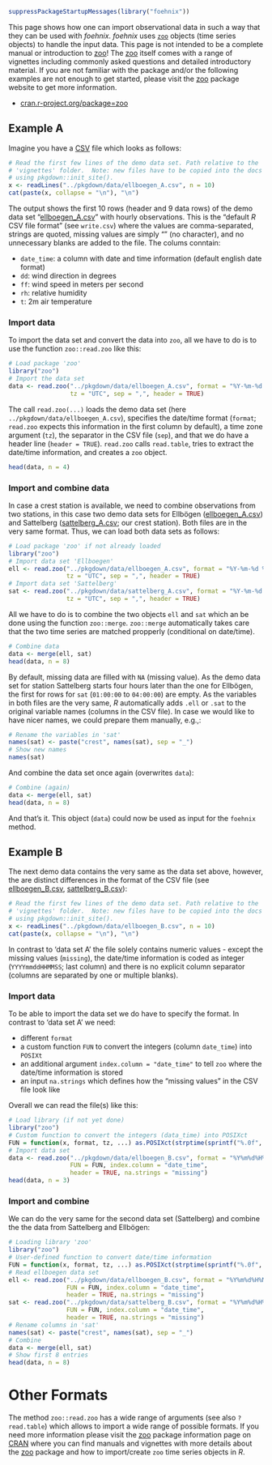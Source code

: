 
```r
suppressPackageStartupMessages(library("foehnix"))
```

This page shows how one can import observational data in such a way that
they can be used with _foehnix_. _foehnix_ uses [`zoo`](https://cran.r-project.org/package=zoo)
objects (time series objects) to handle the input data.
This page is not intended to be a complete manual or introduction to 
[zoo](https://cran.r-project.org/package=zoo)!
The [zoo](https://cran.r-project.org/package=zoo) itself comes with a range
of vignettes including commonly asked questions and detailed introductory material.
If you are not familiar with the package and/or the following examples are not
enough to get started, please visit the
[zoo](https://cran.r-project.org/package=zoo) package website to get more information.


* [cran.r-project.org/package=zoo](https://cran.r-project.org/package=zoo)



## Example A


Imagine you have a [CSV](https://en.wikipedia.org/wiki/Comma-separated_values) file which looks as follows:

```r
# Read the first few lines of the demo data set. Path relative to the
# 'vignettes' folder.  Note: new files have to be copied into the docs folder
# using pkgdown::init_site().
x <- readLines("../pkgdown/data/ellboegen_A.csv", n = 10)
cat(paste(x, collapse = "\n"), "\n")
```

The output shows the first 10 rows (header and 9 data rows) of the demo data set
"[ellboegen_A.csv](../pkgdown/data/ellboegen_A.csv)" with hourly observations.
This is the "default _R_ CSV file format" (see `write.csv`) where the values
are comma-separated, strings are quoted, missing values are simply "" (no character),
and no unnecessary blanks are added to the file. The colums conntain:

* `date_time`: a column with date and time information (default english date format)
* `dd`: wind direction in degrees
* `ff`: wind speed in meters per second
* `rh`: relative humidity
* `t`: 2m air temperature

### Import data

To import the data set and convert the data into `zoo`, all we have to do is to
use the function `zoo::read.zoo` like this:

```r
# Load package 'zoo'
library("zoo")
# Import the data set
data <- read.zoo("../pkgdown/data/ellboegen_A.csv", format = "%Y-%m-%d %H:%M:%S",
                 tz = "UTC", sep = ",", header = TRUE)
```

The call `read.zoo(...)` loads the demo data set (here `../pkgdown/data/ellboegen_A.csv`),
specifies the date/time format (`format`; `read.zoo` expects this information in the first column by default),
a time zone argument (`tz`), the separator in the CSV file (`sep`), and that we do have
a header line (`header = TRUE`).
`read.zoo` calls `read.table`, tries to extract the date/time information, and creates a `zoo` object.

```r
head(data, n = 4)
```

### Import and combine data

In case a crest station is available, we need to combine observations from two stations,
in this case two demo data sets for Ellbögen ([ellboegen_A.csv](../pkgdown/data/ellboegen_A.csv)) and Sattelberg
([sattelberg_A.csv](../pkgdown/data/sattelberg_A.csv); our crest station).
Both files are in the very same format. Thus, we can load both data sets as follows:


```r
# Load package 'zoo' if not already loaded
library("zoo")
# Import data set 'Ellboegen'
ell <- read.zoo("../pkgdown/data/ellboegen_A.csv", format = "%Y-%m-%d %H:%M:%S",
                tz = "UTC", sep = ",", header = TRUE)
# Import data set 'Sattelberg'
sat <- read.zoo("../pkgdown/data/sattelberg_A.csv", format = "%Y-%m-%d %H:%M:%S",
                tz = "UTC", sep = ",", header = TRUE)
```

All we have to do is to combine the two objects `ell` and `sat` which an be done
using the function `zoo::merge`. `zoo::merge` automatically takes care that the two
time series are matched propperly (conditional on date/time).

```r
# Combine data
data <- merge(ell, sat)
head(data, n = 8)
```

By default, missing data are filled with `NA` (missing value). As the demo data set for
station Sattelberg starts four hours later than the one for Ellbögen, the first for rows
for `sat` (`01:00:00` to `04:00:00`) are empty.
As the variables in both files are the very same, _R_ automatically adds `.ell` or `.sat`
to the original variable names (columns in the CSV file). In case we would like to have nicer
names, we could prepare them manually, e.g.,:

```r
# Rename the variables in 'sat'
names(sat) <- paste("crest", names(sat), sep = "_")
# Show new names
names(sat)
```

And combine the data set once again (overwrites `data`):

```r
# Combine (again)
data <- merge(ell, sat)
head(data, n = 8)
```

And that's it. This object (`data`) could now be used as input for the
`foehnix` method.




## Example B

The next demo data contains the very same as the data set above, however, the
are distinct differences in the format of the CSV file
(see [ellboegen_B.csv](../pkgdown/data/ellboegen_B.csv), [sattelberg_B.csv](../pkgdown/data/sattelberg_B.csv)):

```r
# Read the first few lines of the demo data set. Path relative to the
# 'vignettes' folder.  Note: new files have to be copied into the docs folder
# using pkgdown::init_site().
x <- readLines("../pkgdown/data/ellboegen_B.csv", n = 10)
cat(paste(x, collapse = "\n"), "\n")
```

In contrast to 'data set A' the file solely contains numeric values - except the missing
values (`missing`), the date/time information is coded as integer (`YYYYmmddHHMMSS`; last column)
and there is no explicit column separator (columns are separated by one or multiple blanks).

### Import data

To be able to import the data set we do have to specify the format. In contrast to
'data set A' we need:

* different `format`
* a custom function `FUN` to convert the integers (column `date_time`) into `POSIXt`
* an additional argument `index.column = "date_time"` to tell `zoo` where the date/time information is stored
* an input `na.strings` which defines how the "missing values" in the CSV file look like

Overall we can read the file(s) like this:

```r
# Load library (if not yet done)
library("zoo")
# Custom function to convert the integers (data_time) into POSIXct
FUN = function(x, format, tz, ...) as.POSIXct(strptime(sprintf("%.0f", x), format), tz = tz)
# Import data set
data <- read.zoo("../pkgdown/data/ellboegen_B.csv", format = "%Y%m%d%H%M%S", tz = "UTC",
                 FUN = FUN, index.column = "date_time", 
                 header = TRUE, na.strings = "missing")
head(data, n = 3)
```

### Import and combine

We can do the very same for the second data set (Sattelberg) and combine the the data from
Sattelberg and Ellbögen:

```r
# Loading library 'zoo'
library("zoo")
# User-defined function to convert date/time information
FUN = function(x, format, tz, ...) as.POSIXct(strptime(sprintf("%.0f", x), format), tz = tz)
# Read ellboegen data set
ell <- read.zoo("../pkgdown/data/ellboegen_B.csv", format = "%Y%m%d%H%M%S", tz = "UTC",
                FUN = FUN, index.column = "date_time", 
                header = TRUE, na.strings = "missing")
sat <- read.zoo("../pkgdown/data/sattelberg_B.csv", format = "%Y%m%d%H%M%S", tz = "UTC",
                FUN = FUN, index.column = "date_time", 
                header = TRUE, na.strings = "missing")
# Rename columns in 'sat'
names(sat) <- paste("crest", names(sat), sep = "_")
# Combine
data <- merge(ell, sat)
# Show first 8 entries
head(data, n = 8)
```

# Other Formats

The method `zoo::read.zoo` has a wide range of arguments (see also `?read.table`)
which allows to import a wide range of possible formats. If you need more information
please visit the [zoo](https://cran.r-project.org/package=zoo) package information page
on [CRAN](https://cran.r-project.org) where you can find manuals and vignettes with more
details about the [zoo](https://cran.r-project.org/package=zoo) package and how to import/create
`zoo` time series objects in _R_.












